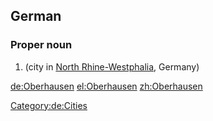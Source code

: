 ==German==
{{wikipedia}}
{{wikipedia|lang=de}}
===Proper noun===
{{de-proper noun}}

# {{l|en|Oberhausen}} (city in [[North Rhine-Westphalia]], Germany)

[[Category:de:Cities]]

[[de:Oberhausen]]
[[el:Oberhausen]]
[[zh:Oberhausen]]